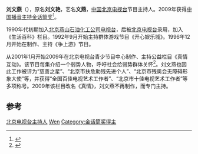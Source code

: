 {{blpsources|time=2011-09-10T05:07:27+00:00}}
'''刘文燕'''（{{bd|1968年|12月8日|catIdx=L}}），原名'''刘文艳'''，艺名'''文燕'''，[[中国|中国]][[北京电视台|北京电视台]]节目主持人。2009年获得[[中国播音主持金话筒奖|中国播音主持金话筒奖]]<ref>{{cite web |title=09中国播音主持金话筒奖颁发 追授罗京终身成就 |url=http://www.chinadaily.com.cn/zgzx/2009-11/16/content_8976575.htm |website=www.chinadaily.com.cn |accessdate=2021-02-23 |archive-date=2020-10-01 |archive-url=https://web.archive.org/web/20201001045133/https://www.chinadaily.com.cn/zgzx/2009-11/16/content_8976575.htm |dead-url=no }}</ref>。

1990年代初期加入[[北京燕山石油化工公司电视台|北京燕山石油化工公司电视台]]，后被[[北京电视台|北京电视台]]录用，加入《生活百科》栏目。1992年9月开始主持群体游戏节目《开心娱乐城》。1996年12月开始在制作、主持《争上游》节目。

从2001年1月开始2009年在北京电视台青少节目中心制作、主持公益栏目《真情互动》。该节目每集介绍一个弱势人物，呼吁社会给弱势群体关怀<ref>{{cite web |title=刘文燕：残疾朋友给我人生收获 哑了也要做手语主持_综合体育_NIKE新浪竞技风暴_新浪网 |url=http://sports.sina.com.cn/o/2008-09-06/10023924648.shtml |website=sports.sina.com.cn |accessdate=2021-02-23}}</ref>。刘文燕也因此工作被评为“慈善之星”、“北京市扶危助残先进个人”、“北京市残奥会无障碍形象大使”等，并获得“全国百佳电视艺术工作者”、“北京市十佳电视艺术工作者”等多项称号。2009年该栏目改名《真情》，刘文燕不再制作，而专门主持。

==参考==
{{refs}}

{{中华人民共和国人物小作品}}
{{DEFAULTSORT:liu wenyan}}
[[Category:北京电视台主持人|北京电视台主持人]]
[[Category:刘姓|Wen]]
[[Category:金话筒奖得主|Category:金话筒奖得主]]